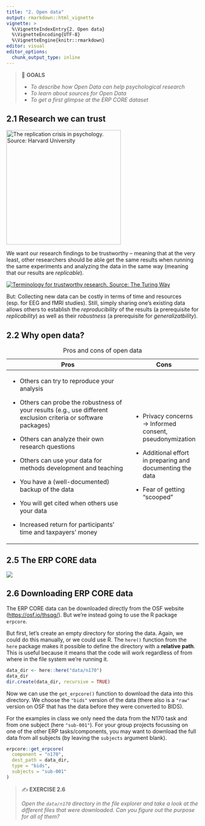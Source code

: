 ```yaml
---
title: "2. Open data"
output: rmarkdown::html_vignette
vignette: >
  %\VignetteIndexEntry{2. Open data}
  %\VignetteEncoding{UTF-8}
  %\VignetteEngine{knitr::rmarkdown}
editor: visual
editor_options:
  chunk_output_type: inline
---
```


> 🎯 **GOALS**
>
> -   *To describe how Open Data can help psychological research*
> -   *To learn about sources for Open Data*
> -   *To get a first glimpse at the ERP CORE dataset*

## 2.1 Research we can trust

[![The replication crisis in psychology. Source: Harvard University](images/crisis.png){fig-align="center" width="300"}](https://projects.iq.harvard.edu/psychology-replications/home)

We want our research findings to be trustworthy -- meaning that at the very least, other researchers should be able get the same results when running the same experiments and analyzing the data in the same way (meaning that our results are *replicable*).

[![Terminology for trustworthy research. Source: The Turing Way](https://the-turing-way.netlify.app/_images/reproducible-definition-grid.jpg)](https://the-turing-way.netlify.app/reproducible-research/overview/overview-definitions.html)

But: Collecting new data can be costly in terms of time and resources (esp. for EEG and fMRI studies). Still, simply sharing one's existing data allows others to establish the *reproducibility* of the results (a prerequisite for *replicability*) as well as their *robustness* (a prerequisite for *generalizatbility*).

## 2.2 Why open data?

+-------------------------------------------------------------------------------------------------------------------+-------------------------------------------------------------+
| Pros                                                                                                              | Cons                                                        |
+===================================================================================================================+=============================================================+
| -   Others can try to reproduce your analysis                                                                     | -   Privacy concerns -\> Informed consent, pseudonymization |
|                                                                                                                   |                                                             |
| -   Others can probe the robustness of your results (e.g., use different exclusion criteria or software packages) | -   Additional effort in preparing and documenting the data |
|                                                                                                                   |                                                             |
| -   Others can analyze their own research questions                                                               | -   Fear of getting "scooped"                               |
|                                                                                                                   |                                                             |
| -   Others can use your data for methods development and teaching                                                 |                                                             |
|                                                                                                                   |                                                             |
| -   You have a (well-documented) backup of the data                                                               |                                                             |
|                                                                                                                   |                                                             |
| -   You will get cited when others use your data                                                                  |                                                             |
|                                                                                                                   |                                                             |
| -   Increased return for participants' time and taxpayers' money                                                  |                                                             |
+-------------------------------------------------------------------------------------------------------------------+-------------------------------------------------------------+

: Pros and cons of open data

## 2.5 The ERP CORE data

![](https://ars.els-cdn.com/content/image/1-s2.0-S1053811920309502-gr1.jpg)

## 2.6 Downloading ERP CORE data

The ERP CORE data can be downloaded directly from the OSF website (<https://osf.io/thsqg/>). But we're instead going to use the R package `erpcore`.

But first, let's create an empty directory for storing the data. Again, we could do this manually, or we could use R. The `here()` function from the `here` package makes it possible to define the directory with a **relative path**. This is useful because it means that the code will work regardless of from where in the file system we're running it.

```r
data_dir <- here::here("data/n170")
data_dir
dir.create(data_dir, recursive = TRUE)
```

Now we can use the `get_erpcore()` function to download the data into this directory. We choose the `"bids"` version of the data (there also is a `"raw"` version on OSF that has the data before they were converted to BIDS).

For the examples in class we only need the data from the N170 task and from one subject (here `"sub-001"`). For your group projects focussing on one of the other ERP tasks/components, you may want to download the full data from all subjects (by leaving the `subjects` argument blank).

```r
erpcore::get_erpcore(
  component = "n170",
  dest_path = data_dir,
  type = "bids",
  subjects = "sub-001"
)
```

> ✍️ **EXERCISE 2.6**
>
> *Open the `data/n170` directory in the file explorer and take a look at the different files that were downloaded. Can you figure out the purpose for all of them?*
